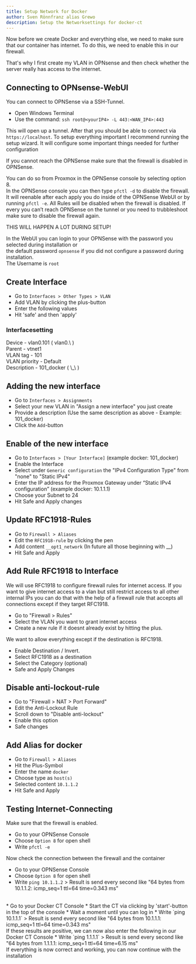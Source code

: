 ```yaml
---
title: Setup Network for Docker
author: Sven Rönnfranz alias Grewo
description: Setup the Networksettings for docker-ct
---
```



Now before we create Docker and everything else, we need to make sure that our container has internet.
To do this, we need to enable this in our firewall.

That's why I first create my VLAN in OPNsense and then check whether the server really has access to the internet.

## Connecting to OPNsense-WebUI
You can connect to OPNSense via a SSH-Tunnel.

* Open Windows Terminal
* Use the command: `ssh root@<yourIP4> -L 443:<WAN_IP4>:443`

This will open up a tunnel. After that you should be able to connect via `https://localhost`.
To setup everything important I recommend running the setup wizard. It will configure some important things needed for further configuration

<Aside>
If you cannot reach the OPNSense make sure that the firewall is disabled in OPNSense.

You can do so from Proxmox in the OPNSense console by selecting option 8.<br/>
In the OPNSense console you can then type `pfctl -d` to disable the firewall.<br/>
It will reenable after each apply you do inside of the OPNSense WebUI or by running `pfctl -e`.
All Rules will be disabled when the firewall is disabled. If every you can’t reach OPNSense on the
tunnel or you need to trubbleshoot make sure to disable the firewall again.<br/>

THIS WILL HAPPEN A LOT DURING SETUP!
</Aside>

In the WebUI you can login to your OPNSense with the password you selected during installation or<br/>
the default password `opnsense` if you did not configure a password during installation.<br/>
The Username is `root`

## Create Interface
* Go to `Interfaces > Other Types > VLAN`
* Add VLAN by clicking the plus-button
* Enter the following values
* Hit 'safe' and then 'apply'

### Interfacesetting
<Tabs>
    <TabItem label="Edit VLAN">
        Device          -   vlan0.101 ( vlan0.\<VLAN_ID> )<br/>
        Parent          -   vtnet1<br/>
        VLAN tag        -   101<br/>
        VLAN priority   -   Default<br/>
        Description     -   101_docker ( \<VLAN_ID>_\<NAME_FOR_THE_VLAN> )<br/>
    </TabItem>
</Tabs>

## Adding the new interface
* Go to `Interfaces > Assignments`
* Select your new VLAN in "Assign a new interface" you just create
* Provide a description (Use the same description as above - Example: 101_docker)
* Click the `Add`-button

## Enable of the new interface
* Go to `Interfaces > [Your Interface]` (example docker: 101_docker)
* Enable the Interface
* Select under `Generic configuration` the "IPv4 Configuration Type" from "none" to "Static IPv4"
* Enter the IP address for the Proxmox Gateway under “Static IPv4 configuration” (example docker: 10.1.1.1)
* Choose your Subnet to 24
* Hit Safe and Apply changes

## Update RFC1918-Rules
* Go to `Firewall > Aliases`
* Edit the `RFC1918-rule` by clicking the pen
* Add content `__opt1_network` (In future all those beginning with __)
* Hit Safe and Apply

## Add Rule RFC1918 to Interface
We will use RFC1918 to configure firewall rules for internet access.
If you want to give internet access to a vlan but still restrict access to all other internal IPs
you can do that with the help of a firewall rule that accepts all connections except if they target RFC1918.

* Go to "Firewall > Rules"
* Select the VLAN you want to grant internet access
* Create a new rule if it doesnt already exist by hitting the plus.

We want to allow everything except if the destination is RFC1918.

* Enable Destination / Invert.
* Select RFC1918 as a destination
* Select the Category (optional)
* Safe and Apply Changes

## Disable anti-lockout-rule
* Go to "Firewall > NAT > Port Forward"
* Edit the Anti-Lockout Rule
* Scroll down to "Disable anti-lockout"
* Enable this option
* Safe changes

## Add Alias for docker
* Go to `Firewall > Aliases`
* Hit the Plus-Symbol
* Enter the name `docker`
* Choose type as `host(s)`
* Selected content `10.1.1.2`
* Hit Safe and Apply

## Testing Internet-Connecting
Make sure that the firewall is enabled.
* Go to your OPNSense Console
* Choose `Option 8` for open shell
* Write `pfctl -e`

Now check the connection between the firewall and the container
* Go to your OPNSense Console
* Choose `Option 8` for open shell
* Write `ping 10.1.1.2` > Result is send every second like "64 bytes from 10.1.1.2: icmp_seq=1 ttl=64 time=0.343 ms"
<br/>
* Go to your Docker CT Console
* Start the CT via clicking by 'start'-button in the top of the console
* Wait a moment until you can log in
* Write `ping 10.1.1.1` > Result is send every second like "64 bytes from 10.1.1.1: icmp_seq=1 ttl=64 time=0.343 ms"
<br/>
If these results are positive, we can now also enter the following in our Docker CT Console
* Write `ping 1.1.1.1` > Result is send every second like "64 bytes from 1.1.1.1: icmp_seq=1 ttl=64 time=6.15 ms"
<br/>
If everything is now correct and working, you can now continue with the installation
